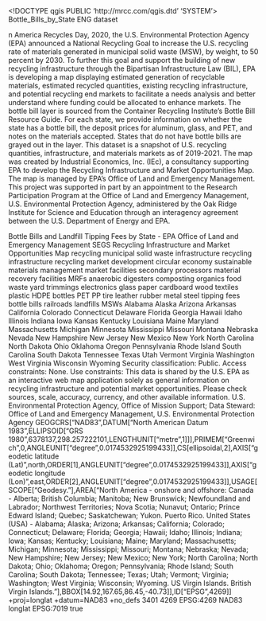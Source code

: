 <!DOCTYPE qgis PUBLIC 'http://mrcc.com/qgis.dtd' 'SYSTEM'>
<qgis version="3.42.3-Münster">
  <identifier>Bottle_Bills_by_State</identifier>
  <parentidentifier></parentidentifier>
  <language>ENG</language>
  <type>dataset</type>
  <title>Bottle_Bills_by_State</title>
  <abstract>n America Recycles Day, 2020, the U.S. Environmental Protection Agency (EPA) announced a National Recycling Goal to increase the U.S. recycling rate of materials generated in municipal solid waste (MSW), by weight, to 50 percent by 2030. To further this goal and support the building of new recycling infrastructure through the Bipartisan Infrastructure Law (BIL), EPA is developing a map displaying estimated generation of recyclable materials, estimated recycled quantities, existing recycling infrastructure, and potential recycling end markets to facilitate a needs analysis and better understand where funding could be allocated to enhance markets.
The bottle bill layer is sourced from the Container Recycling Institute’s Bottle Bill Resource Guide. For each state, we provide information on whether the state has a bottle bill, the deposit prices for aluminum, glass, and PET, and notes on the materials accepted. States that do not have bottle bills are grayed out in the layer. 
This dataset is a snapshot of U.S. recycling quantities, infrastructure, and materials markets as of 2019-2021. The map was created by Industrial Economics, Inc. (IEc), a consultancy supporting EPA to develop the Recycling Infrastructure and Market Opportunities Map. The map is managed by EPA’s Office of Land and Emergency Management. This project was supported in part by an appointment to the Research Participation Program at the Office of Land and Emergency Management, U.S. Environmental Protection Agency, administered by the Oak Ridge Institute for Science and Education through an interagency agreement between the U.S. Department of Energy and EPA.

Bottle Bills and Landfill Tipping Fees by State - EPA Office of Land and Emergency Management</abstract>
  <keywords vocabulary="Search keys">
    <keyword>SEGS</keyword>
    <keyword>Recycling Infrastructure and Market Opportunities Map</keyword>
    <keyword>recycling</keyword>
    <keyword>municipal solid waste</keyword>
    <keyword>infrastructure</keyword>
    <keyword>recycling infrastructure</keyword>
    <keyword>recycling market development</keyword>
    <keyword>circular economy</keyword>
    <keyword>sustainable materials management</keyword>
    <keyword>market</keyword>
    <keyword>facilities</keyword>
    <keyword>secondary processors</keyword>
    <keyword>material recovery facilities</keyword>
    <keyword>MRFs</keyword>
    <keyword>anaerobic digesters</keyword>
    <keyword>composting</keyword>
    <keyword>organics</keyword>
    <keyword>food waste</keyword>
    <keyword>yard trimmings</keyword>
    <keyword>electronics</keyword>
    <keyword>glass</keyword>
    <keyword>paper</keyword>
    <keyword>cardboard</keyword>
    <keyword>wood</keyword>
    <keyword>textiles</keyword>
    <keyword>plastic</keyword>
    <keyword>HDPE bottles</keyword>
    <keyword>PET</keyword>
    <keyword>PP</keyword>
    <keyword>tire</keyword>
    <keyword>leather</keyword>
    <keyword>rubber</keyword>
    <keyword>metal</keyword>
    <keyword>steel</keyword>
    <keyword>tipping fees</keyword>
    <keyword>bottle bills</keyword>
    <keyword>railroads</keyword>
    <keyword>landfills</keyword>
    <keyword>MSWs</keyword>
    <keyword>Alabama</keyword>
    <keyword>Alaska</keyword>
    <keyword>Arizona</keyword>
    <keyword>Arkansas</keyword>
    <keyword>California</keyword>
    <keyword>Colorado</keyword>
    <keyword>Connecticut</keyword>
    <keyword>Delaware</keyword>
    <keyword>Florida</keyword>
    <keyword>Georgia</keyword>
    <keyword>Hawaii</keyword>
    <keyword>Idaho</keyword>
    <keyword>Illinois</keyword>
    <keyword>Indiana</keyword>
    <keyword>Iowa</keyword>
    <keyword>Kansas</keyword>
    <keyword>Kentucky</keyword>
    <keyword>Louisiana</keyword>
    <keyword>Maine</keyword>
    <keyword>Maryland</keyword>
    <keyword>Massachusetts</keyword>
    <keyword>Michigan</keyword>
    <keyword>Minnesota</keyword>
    <keyword>Mississippi</keyword>
    <keyword>Missouri</keyword>
    <keyword>Montana</keyword>
    <keyword>Nebraska</keyword>
    <keyword>Nevada</keyword>
    <keyword>New Hampshire</keyword>
    <keyword>New Jersey</keyword>
    <keyword>New Mexico</keyword>
    <keyword>New York</keyword>
    <keyword>North Carolina</keyword>
    <keyword>North Dakota</keyword>
    <keyword>Ohio</keyword>
    <keyword>Oklahoma</keyword>
    <keyword>Oregon</keyword>
    <keyword>Pennsylvania</keyword>
    <keyword>Rhode Island</keyword>
    <keyword>South Carolina</keyword>
    <keyword>South Dakota</keyword>
    <keyword>Tennessee</keyword>
    <keyword>Texas</keyword>
    <keyword>Utah</keyword>
    <keyword>Vermont</keyword>
    <keyword>Virginia</keyword>
    <keyword>Washington</keyword>
    <keyword>West Virginia</keyword>
    <keyword>Wisconsin</keyword>
    <keyword>Wyoming</keyword>
  </keywords>
  <links/>
  <dates/>
  <fees></fees>
  <constraints type="Limitations of use">Security classification: Public. 
Access constraints: None. 
Use constraints: This data is shared by the U.S. EPA as an interactive web map application solely as general information on recycling infrastructure and potential market opportunities. Please check sources, scale, accuracy, currency, and other available information.</constraints>
  <rights>U.S. Environmental Protection Agency, Office of Mission Support; Data Steward: Office of Land and Emergency Management, U.S. Environmental Protection Agency</rights>
  <encoding></encoding>
  <crs>
    <spatialrefsys nativeFormat="Wkt">
      <wkt>GEOGCRS["NAD83",DATUM["North American Datum 1983",ELLIPSOID["GRS 1980",6378137,298.257222101,LENGTHUNIT["metre",1]]],PRIMEM["Greenwich",0,ANGLEUNIT["degree",0.0174532925199433]],CS[ellipsoidal,2],AXIS["geodetic latitude (Lat)",north,ORDER[1],ANGLEUNIT["degree",0.0174532925199433]],AXIS["geodetic longitude (Lon)",east,ORDER[2],ANGLEUNIT["degree",0.0174532925199433]],USAGE[SCOPE["Geodesy."],AREA["North America - onshore and offshore: Canada - Alberta; British Columbia; Manitoba; New Brunswick; Newfoundland and Labrador; Northwest Territories; Nova Scotia; Nunavut; Ontario; Prince Edward Island; Quebec; Saskatchewan; Yukon. Puerto Rico. United States (USA) - Alabama; Alaska; Arizona; Arkansas; California; Colorado; Connecticut; Delaware; Florida; Georgia; Hawaii; Idaho; Illinois; Indiana; Iowa; Kansas; Kentucky; Louisiana; Maine; Maryland; Massachusetts; Michigan; Minnesota; Mississippi; Missouri; Montana; Nebraska; Nevada; New Hampshire; New Jersey; New Mexico; New York; North Carolina; North Dakota; Ohio; Oklahoma; Oregon; Pennsylvania; Rhode Island; South Carolina; South Dakota; Tennessee; Texas; Utah; Vermont; Virginia; Washington; West Virginia; Wisconsin; Wyoming. US Virgin Islands. British Virgin Islands."],BBOX[14.92,167.65,86.45,-40.73]],ID["EPSG",4269]]</wkt>
      <proj4>+proj=longlat +datum=NAD83 +no_defs</proj4>
      <srsid>3401</srsid>
      <srid>4269</srid>
      <authid>EPSG:4269</authid>
      <description>NAD83</description>
      <projectionacronym>longlat</projectionacronym>
      <ellipsoidacronym>EPSG:7019</ellipsoidacronym>
      <geographicflag>true</geographicflag>
    </spatialrefsys>
  </crs>
  <extent/>
</qgis>
